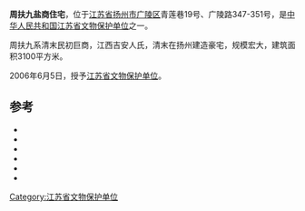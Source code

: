 {{文物保护单位
| 级别 = 省级
| 省区市 = 江苏省
| 图片 = 
| 名称 = 周扶九盐商住宅
| 编号 = 605
| 分类 = 古建筑
| 时代 = 清代
| 所在 = [[江苏省|江苏省]][[扬州市|扬州市]][[广陵区|广陵区]]
| 登录 = 2006年6月5日
}}
'''周扶九盐商住宅'''，位于[[江苏省|江苏省]][[扬州市|扬州市]][[广陵区|广陵区]]青莲巷19号、广陵路347-351号，是[[中华人民共和国|中华人民共和国]][[江苏省文物保护单位|江苏省文物保护单位]]之一。

周扶九系清末民初巨商，江西吉安人氏，清末在扬州建造豪宅，规模宏大，建筑面积3100平方米。

2006年6月5日，授予[[江苏省文物保护单位|江苏省文物保护单位]]。

== 参考 ==
*{{cite web | language =  | publisher = 江苏省地方志 | title = 第一、二批（1982年3月重新公布） | url = http://www.jssdfz.com:8080/dfz/ztbook/szzyz/wwz/FL/FL3.html | author =  | date =  | accessdate = 2012-04-15 | archive-date = 2012-12-04 | archive-url = https://archive.is/20121204183426/http://www.jssdfz.com:8080/dfz/ztbook/szzyz/wwz/FL/FL3.html | dead-url = yes }}
*{{cite web | language =  | publisher = 江苏省地方志 | title = 第三批（1982年3月公布） | url = http://www.jssdfz.com:8080/dfz/ztbook/szzyz/wwz/FL/FL4.html | author =  | date =  | accessdate = 2012-04-15 | archive-date = 2012-12-04 | archive-url = https://archive.is/20121204163057/http://www.jssdfz.com:8080/dfz/ztbook/szzyz/wwz/FL/FL4.html | dead-url = yes }}
*{{cite web | language =  | publisher = 江苏文化共享工程 | title = 第四批（1995年4月公布） | url = http://www.jsgxgc.org.cn/jscnt_wwbl/200511/t20051107_7389.htm | author =  | date =  | accessdate = 2012-04-15 | archive-date = 2011-09-20 | archive-url = https://web.archive.org/web/20110920205648/http://www.jsgxgc.org.cn/jscnt_wwbl/200511/t20051107_7389.htm | dead-url = yes }}
*{{cite web| language =| publisher =中国江苏网| title =省政府关于公布第五批省级文物保护单位的通知| url =http://www.jiangsu.gov.cn/shouye/wjgz/szfwj/szfw/200710/t20071015_71827.html| author =| date =| accessdate =2012-04-15}}{{dead link|date=2017年12月 |bot=InternetArchiveBot |fix-attempted=yes }}
*{{cite web| language =| publisher =| title =江苏省人民政府关于公布第六批省级文物保护单位的通知| url =http://china.findlaw.cn/fagui/xz/27/170207.html| author =| date =| accessdate =2012-04-15| deadurl =yes| archiveurl =https://web.archive.org/web/20141112182502/http://china.findlaw.cn/fagui/xz/27/170207.html| archivedate =2014-11-12}}
*{{cite web| language =| publisher =| title =江苏省人民政府关于公布第七批省级文物保护单位的通知| url =http://www.jsmuseum.com/show.aspx?articleid=11306| author =| date =| accessdate =2012-04-15}}{{dead link|date=2017年12月 |bot=InternetArchiveBot |fix-attempted=yes }}

{{江苏小作品}}
{{扬州市境内的江苏省文物保护单位}}

[[Category:江苏省文物保护单位|Category:江苏省文物保护单位]]
